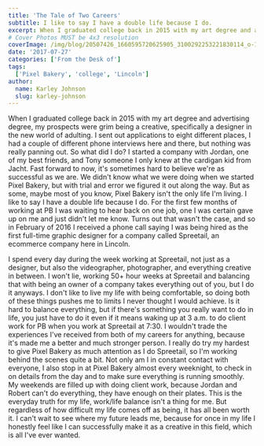 ```yaml
---
title: 'The Tale of Two Careers'
subtitle: I like to say I have a double life because I do.
excerpt: When I graduated college back in 2015 with my art degree and advertising degree, my prospects were grim being a creative, specifically a designer in the new world of adulting.
# Cover Photos MUST be 4x3 resolution
coverImage: /img/blog/20507426_1660595720625905_3100292253221830114_o-1024x683.jpg
date: '2017-07-27'
categories: ['From the Desk of']
tags:
  ['Pixel Bakery', 'college', 'Lincoln']
author:
  name: Karley Johnson
  slug: karley-johnson
---
```

When I graduated college back in 2015 with my art degree and advertising degree, my prospects were grim being a creative, specifically a designer in the new world of adulting. I sent out applications to eight different places, I had a couple of different phone interviews here and there, but nothing was really panning out. So what did I do? I started a company with Jordan, one of my best friends, and Tony someone I only knew at the cardigan kid from Jacht. Fast forward to now, it's sometimes hard to believe we're as successful as we are. We didn't know what we were doing when we started Pixel Bakery, but with trial and error we figured it out along the way. But as some, maybe most of you know, Pixel Bakery isn't the only life I'm living. I like to say I have a double life because I do. For the first few months of working at PB I was waiting to hear back on one job, one I was certain gave up on me and just didn't let me know. Turns out that wasn't the case, and so in February of 2016 I received a phone call saying I was being hired as the first full-time graphic designer for a company called Spreetail, an ecommerce company here in Lincoln. 

I spend every day during the week working at Spreetail, not just as a designer, but also the videographer, photographer, and everything creative in between. I won't lie, working 50+ hour weeks at Spreetail and balancing that with being an owner of a company takes everything out of you, but I do it anyways. I don't like to live my life with being comfortable, so doing both of these things pushes me to limits I never thought I would achieve. Is it hard to balance everything, but if there's something you really want to do in life, you just have to do it even if it means waking up at 3 a.m. to do client work for PB when you work at Spreetail at 7:30. I wouldn't trade the experiences I've received from both of my careers for anything, because it's made me a better and much stronger person. I really do try my hardest to give Pixel Bakery as much attention as I do Spreetail, so I'm working behind the scenes quite a bit. Not only am I in constant contact with everyone, I also stop in at Pixel Bakery almost every weeknight, to check in on details from the day and to make sure everything is running smoothly. My weekends are filled up with doing client work, because Jordan and Robert can't do everything, they have enough on their plates. This is the everyday truth for my life, work/life balance isn't a thing for me. But regardless of how difficult my life comes off as being, it has all been worth it. I can't wait to see where my future leads me, because for once in my life I honestly feel like I can successfully make it as a creative in this field, which is all I've ever wanted.